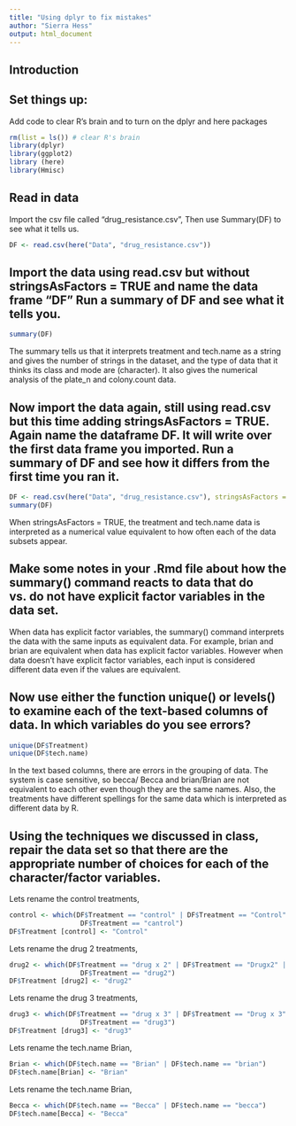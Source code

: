 ```yaml
---
title: "Using dplyr to fix mistakes"
author: "Sierra Hess"
output: html_document
---
```

## Introduction 


## Set things up:
Add code to clear R's brain and to turn on the dplyr and here packages
```r
rm(list = ls()) # clear R's brain
library(dplyr)
library(ggplot2)
library (here)
library(Hmisc)
```

## Read in data
Import the csv file called "drug_resistance.csv",
Then use Summary(DF) to see what it tells us. 
```r
DF <- read.csv(here("Data", "drug_resistance.csv"))
```
## Import the data using read.csv but without stringsAsFactors = TRUE and name the data frame "DF"  Run a summary of DF and see what it tells you.
```r
summary(DF)
```
The summary tells us that it interprets treatment and tech.name as a string and gives the number of strings in the dataset, and the type of data that it thinks its class and mode are (character). It also gives the numerical analysis of the plate_n and colony.count data. 

## Now import the data again, still using read.csv but this time adding stringsAsFactors = TRUE. Again name the dataframe DF. It will write over the first data frame you imported. Run a summary of DF and see how it differs from the first time you ran it.

```r
DF <- read.csv(here("Data", "drug_resistance.csv"), stringsAsFactors = TRUE)
summary(DF)
```
When stringsAsFactors = TRUE, the treatment and tech.name data is interpreted as a numerical value equivalent to how often each of the data subsets appear. 

## Make some notes in your .Rmd file about how the summary() command reacts to data that do vs. do not have explicit factor variables in the data set.


When data has explicit factor variables, the summary() command interprets the data with the same inputs as equivalent data. For example, brian and brian are equivalent when data has explicit factor variables. However when data doesn't have explicit factor variables, each input is considered different data even if the values are equivalent. 

## Now use either the function unique() or levels() to examine each of the text-based columns of data. In which variables do you see errors?
```r
unique(DF$Treatment)
unique(DF$tech.name)
```
In the text based columns, there are errors in the grouping of data. The system is case sensitive, so becca/ Becca and brian/Brian are not equivalent to each other even though they are the same names. Also, the treatments have different spellings for the same data which is interpreted as different data by R. 

## Using the techniques we discussed in class, repair the data set so that there are the appropriate number of choices for each of the character/factor variables.
Lets rename the control treatments, 
```r
control <- which(DF$Treatment == "control" | DF$Treatment == "Control" |
                  DF$Treatment == "cantrol")
DF$Treatment [control] <- "Control"
```

Lets rename the drug 2 treatments, 
```r
drug2 <- which(DF$Treatment == "drug x 2" | DF$Treatment == "Drugx2" |
                  DF$Treatment == "drug2")
DF$Treatment [drug2] <- "drug2"
```


Lets rename the drug 3 treatments, 
```r
drug3 <- which(DF$Treatment == "drug x 3" | DF$Treatment == "Drug x 3" |
                  DF$Treatment == "drug3")
DF$Treatment [drug3] <- "drug3"
```

Lets rename the tech.name Brian, 
```r
Brian <- which(DF$tech.name == "Brian" | DF$tech.name == "brian")
DF$tech.name[Brian] <- "Brian"
```


Lets rename the tech.name Brian, 
```r
Becca <- which(DF$tech.name == "Becca" | DF$tech.name == "becca")
DF$tech.name[Becca] <- "Becca"
```

